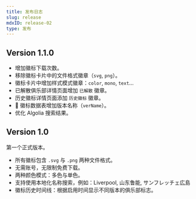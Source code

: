 ```yaml
---
title: 发布日志
slug: release
mdxID: release-02
type: 发布
---
```


## Version 1.1.0

- 增加徽标下载次数。
- 移除徽标卡片中的文件格式徽章（`svg`, `png`）。
- 徽标卡片中增加样式模式徽章：`color`, `mono`, `text`...
- 已解散俱乐部详情页面增加 `已解散` 徽章。
- 历史徽标详情页面添加 `历史徽标` 徽章。
-  徽标数据表增加版本名称（`verName`）。
- 优化 Algolia 搜索结果。

## Version 1.0

第一个正式版本。

- 所有徽标包含 `.svg` 与 `.png` 两种文件格式。
- 无需账号，无限制免费下载。
- 两种颜色模式：多色与单色。
- 支持使用本地化名称搜索，例如：Liverpool, 山东鲁能, サンフレッチェ広島
- 徽标历史时间线：根据启用时间显示不同版本的俱乐部标志。
